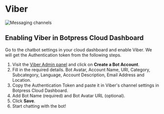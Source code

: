 # Viber

![Messaging channels](/docs/content/viber-banner.png)

## Enabling Viber in Botpress Cloud Dashboard

Go to the chatbot settings in your cloud dashboard and enable Viber. We will get the Authentication token from the following steps.

1. Visit the [Viber Admin panel](https://partners.viber.com/login/) and click on **Create a Bot Account**.
2. Fill in the required details. Bot Avatar, Account Name, URI, Category, Subcategory, Language, Account Description, Email Address and Location.
3. Copy the Authentication Token and paste it in Viber's channel settings in Botpress Cloud Dashboard.
4. Add Bot Name (required) and Bot Avatar URL (optional).
5. Click **Save**.
6. Start chatting with the bot!
